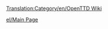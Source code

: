 [[Translation:Category/en/OpenTTD Wiki]]

{{en/Bilingual box| El
| ''Αυτή η κατηγορία περιέχει υλικό σχετικά με διάφορες πτυχές διαχείρησης του OpenTTD Wiki.''
| ''This category contains material relating to various administration aspects of the OpenTTD Wiki.''}}


[[el/Main Page]]